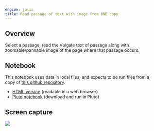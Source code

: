 ```yaml
---
engine: julia
title: Read passage of text with image from BNE copy
---
```





## Overview

Select a passage, read the Vulgate text of passage along with zoomable/pannable image of the page where that passage occurs.

## Notebook

:::{.callout-warning title="Uses local resources"}
This notebook uses data in local files, and expects to be run files from a copy of [this github repository](https://github.com/neelsmith/complutensian-texts).
:::

- [HTML version]() (readable in a web browser)
- [Pluto notebook](https://raw.githubusercontent.com/neelsmith/complutensian-texts/refs/heads/main/pluto/physical-artifact/passage-plus-images.jl) (download and run in Pluto)

## Screen capture

![](./passage-plus-image.png)